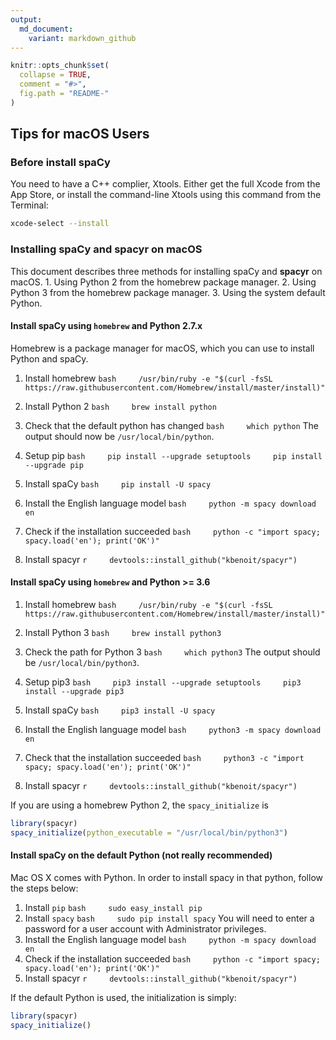 ```yaml
---
output:
  md_document:
    variant: markdown_github
---
```


```r
knitr::opts_chunk$set(
  collapse = TRUE,
  comment = "#>",
  fig.path = "README-"
)
```

## Tips for macOS Users

### Before install spaCy

You need to have a C++ complier, Xtools.  Either get the full Xcode from the App Store, or install the command-line Xtools using this command from the Terminal:
    
```bash
xcode-select --install
```

### Installing spaCy and **spacyr** on macOS

This document describes three methods for installing spaCy and **spacyr** on macOS.
1. Using Python 2 from the homebrew package manager.
2. Using Python 3 from the homebrew package manager.
3. Using the system default Python. 

#### Install spaCy using `homebrew` and Python 2.7.x

Homebrew is a package manager for macOS, which you can use to install Python and spaCy.

1. Install homebrew
    ```bash
    /usr/bin/ruby -e "$(curl -fsSL https://raw.githubusercontent.com/Homebrew/install/master/install)"
    ```
2. Install Python 2
    ```bash
    brew install python
    ```
3. Check that the default python has changed
    ```bash
    which python
    ```
    The output should now be `/usr/local/bin/python`.
4. Setup pip
    ```bash
    pip install --upgrade setuptools
    pip install --upgrade pip
    ```
5. Install spaCy
    ```bash
    pip install -U spacy
    ```

6. Install the English language model
    ```bash
    python -m spacy download en
    ```
7. Check if the installation succeeded 
    ```bash
    python -c "import spacy; spacy.load('en'); print('OK')"
    ```
8. Install spacyr
    ```r
    devtools::install_github("kbenoit/spacyr")
    ```


#### Install spaCy using `homebrew` and Python >= 3.6

1. Install homebrew
    ```bash
    /usr/bin/ruby -e "$(curl -fsSL https://raw.githubusercontent.com/Homebrew/install/master/install)"
    ```
2. Install Python 3
    ```bash
    brew install python3
    ```
3. Check the path for Python 3
    ```bash
    which python3
    ```
    The output should  be `/usr/local/bin/python3`.
4. Setup pip3
    ```bash
    pip3 install --upgrade setuptools
    pip3 install --upgrade pip3
    ```
5. Install spaCy
    ```bash
    pip3 install -U spacy
    ```

6. Install the English language model
    ```bash
    python3 -m spacy download en
    ```
7. Check that the installation succeeded 
    ```bash
    python3 -c "import spacy; spacy.load('en'); print('OK')"
    ```
8. Install spacyr
    ```r
    devtools::install_github("kbenoit/spacyr")
    ```

If you are using a homebrew Python 2, the `spacy_initialize` is 
```R
library(spacyr)
spacy_initialize(python_executable = "/usr/local/bin/python3")
```


#### Install spaCy on the default Python (not really recommended)

Mac OS X comes with Python. In order to install spacy in that python, follow the steps below:

1. Install `pip`
    ```bash
    sudo easy_install pip
    ```
2. Install `spacy`
    ```bash
    sudo pip install spacy
    ```
    You will need to enter a password for a user account with Administrator privileges.
3. Install the English language model
    ```bash
    python -m spacy download en
    ```
4. Check if the installation succeeded 
    ```bash
    python -c "import spacy; spacy.load('en'); print('OK')"
    ```
5. Install spacyr
    ```r
    devtools::install_github("kbenoit/spacyr")
    ```

If the default Python is used, the initialization is simply:
```R
library(spacyr)
spacy_initialize()
```

